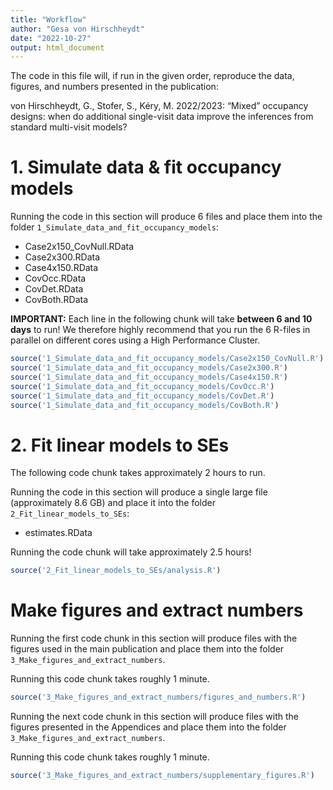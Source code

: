 ```yaml
---
title: "Workflow"
author: "Gesa von Hirschheydt"
date: "2022-10-27"
output: html_document
---
```


The code in this file will, if run in the given order, reproduce the data, figures, and numbers presented in the publication:

von Hirschheydt, G., Stofer, S., Kéry, M. 2022/2023: “Mixed” occupancy designs: when do additional single-visit data improve the inferences from standard multi-visit models?


# 1. Simulate data & fit occupancy models

Running the code in this section will produce 6 files and place them into the folder `1_Simulate_data_and_fit_occupancy_models`:

 * Case2x150_CovNull.RData
 * Case2x300.RData
 * Case4x150.RData
 * CovOcc.RData
 * CovDet.RData
 * CovBoth.RData


**IMPORTANT:** Each line in the following chunk will take **between 6 and 10 days** to run! We therefore highly recommend that you run the 6 R-files in parallel on different cores using a High Performance Cluster.

```r
source('1_Simulate_data_and_fit_occupancy_models/Case2x150_CovNull.R')
source('1_Simulate_data_and_fit_occupancy_models/Case2x300.R')
source('1_Simulate_data_and_fit_occupancy_models/Case4x150.R')
source('1_Simulate_data_and_fit_occupancy_models/CovOcc.R')
source('1_Simulate_data_and_fit_occupancy_models/CovDet.R')
source('1_Simulate_data_and_fit_occupancy_models/CovBoth.R')
```


# 2. Fit linear models to SEs

The following code chunk takes approximately 2 hours to run.

Running the code in this section will produce a single large file (approximately 8.6 GB) and place it into the folder `2_Fit_linear_models_to_SEs`:

 * estimates.RData

Running the code chunk will take approximately 2.5 hours!

```r
source('2_Fit_linear_models_to_SEs/analysis.R')
```


# Make figures and extract numbers

Running the first code chunk in this section will produce files with the figures used in the main publication and place them into the folder `3_Make_figures_and_extract_numbers`.

Running this code chunk takes roughly 1 minute.

```r
source('3_Make_figures_and_extract_numbers/figures_and_numbers.R')
```

Running the next code chunk in this section will produce files with the figures presented in the Appendices and place them into the folder `3_Make_figures_and_extract_numbers`.

Running this code chunk takes roughly 1 minute.

```r
source('3_Make_figures_and_extract_numbers/supplementary_figures.R')
```
